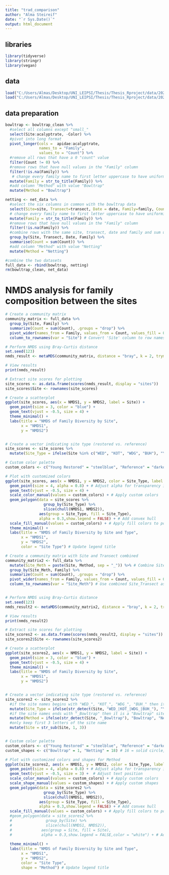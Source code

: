 ```yaml
---
title: "trad_comparison"
author: "Alma Steireif"
date: "`r Sys.Date()`"
output: html_document
---
```


## libraries
```r
library(tidyverse)
library(stringr)
library(vegan)
```

## data
```r
load("C:/Users/Almas/Desktop/UNI_LEIPSI/Thesis/Thesis_Rproject/data/20250120_netdata.RData")
load("C:/Users/Almas/Desktop/UNI_LEIPSI/Thesis/Thesis_Rproject/data/20250128_full_trap.RData")
```


## data preparation
```r
bowltrap <- bowltrap_clean %>% 
  #select all columns except "small_"
  select(Site:acalyptrate, -Color) %>%
  #pivot into long format
  pivot_longer(cols =  apidae:acalyptrate,  
               names_to = "Family", 
               values_to = "Count") %>%
  #remove all rows that have a 0 "count" value
  filter(Count != 0) %>%
  #remove rows that have null values in the "Family" column
  filter(!is.na(Family)) %>%
   # change every family name to first letter uppercase to have uniformity
  mutate(Family = str_to_title(Family)) %>%
  #add column "Method" with value "Bowltrap"
  mutate(Method = "Bowltrap")

netting <- net_data %>% 
  #select the six columns in common with the bowltrap data
  select(Site=site, Transect=transect, Date = date, Family=family, Count=total_interaction) %>%
  # change every family name to first letter uppercase to have uniformity
  mutate(Family = str_to_title(Family)) %>%
  #remove rows that have null values in the "Family" column
  filter(!is.na(Family)) %>%
  #combine rows with the same site, transect, date and family and sum up the "Count" values
  group_by(Site, Transect, Date, Family) %>%
  summarise(Count = sum(Count)) %>%
  #add column "Method" with value "Netting"
  mutate(Method = "Netting")

#combine the two datasets
full_data <- rbind(bowltrap, netting)
rm(bowltrap_clean, net_data)
```


# NMDS analysis for family composition between the sites

```r
# Create a community matrix
community_matrix <- full_data %>%
  group_by(Site, Family) %>%
  summarize(Count = sum(Count), .groups = "drop") %>%
  pivot_wider(names_from = Family, values_from = Count, values_fill = 0) %>%
  column_to_rownames(var = "Site") # Convert 'Site' column to row names

# Perform NMDS using Bray-Curtis distance
set.seed(123)
nmds_result <- metaMDS(community_matrix, distance = "bray", k = 2, trymax = 100)

# View results
print(nmds_result)
```



```r
# Extract site scores for plotting
site_scores <- as.data.frame(scores(nmds_result, display = "sites"))
site_scores$Site <- rownames(site_scores)

# Create a scatterplot
ggplot(site_scores, aes(x = NMDS1, y = NMDS2, label = Site)) +
  geom_point(size = 3, color = "blue") +
  geom_text(vjust = -0.5, size = 4) +
  theme_minimal() +
  labs(title = "NMDS of Family Diversity by Site",
       x = "NMDS1",
       y = "NMDS2")


# Create a vector indicating site type (restored vs. reference)
site_scores <- site_scores %>%
  mutate(Site_Type = ifelse(Site %in% c("WED", "KOT", "WDG", "BUH"), "Young Restored", "Reference"))

# Custom color palette
custom_colors <- c("Young Restored" = "steelblue", "Reference" = "darkorange")

# Plot with customized colors
ggplot(site_scores, aes(x = NMDS1, y = NMDS2, color = Site_Type, label = Site)) +
  geom_point(size = 4, alpha = 0.8) + # Adjust alpha for transparency if needed
  geom_text(vjust = -0.5, size = 4) +
  scale_color_manual(values = custom_colors) + # Apply custom colors
  geom_polygon(data = site_scores %>% 
                 group_by(Site_Type) %>%
                 slice(chull(NMDS1, NMDS2)), 
               aes(group = Site_Type, fill = Site_Type), 
               alpha = 0.3,show.legend = FALSE) + # Add convex hull  
  scale_fill_manual(values = custom_colors) + # Apply fill colors to polygons
  theme_minimal() +
  labs(title = "NMDS of Family Diversity by Site and Type",
       x = "NMDS1",
       y = "NMDS2",
       color = "Site Type") # Update legend title
```

```r
# Create a community matrix with Site and Transect combined
community_matrix2 <- full_data %>%
  mutate(Site_Meth = paste(Site, Method, sep = "_")) %>% # Combine Site and Method
  group_by(Site_Meth, Family) %>%
  summarize(Count = sum(Count), .groups = "drop") %>%
  pivot_wider(names_from = Family, values_from = Count, values_fill = 0) %>%
  column_to_rownames(var = "Site_Meth") # Use combined Site_Transect as row names


# Perform NMDS using Bray-Curtis distance
set.seed(123)
nmds_result2 <- metaMDS(community_matrix2, distance = "bray", k = 2, trymax = 100)

# View results
print(nmds_result2)
```


```r
# Extract site scores for plotting
site_scores2 <- as.data.frame(scores(nmds_result2, display = "sites"))
site_scores2$Site <- rownames(site_scores2)

# Create a scatterplot
ggplot(site_scores2, aes(x = NMDS1, y = NMDS2, label = Site)) +
  geom_point(size = 3, color = "blue") +
  geom_text(vjust = -0.5, size = 4) +
  theme_minimal() +
  labs(title = "NMDS of Family Diversity by Site",
       x = "NMDS1",
       y = "NMDS2")


# Create a vector indicating site type (restored vs. reference)
site_scores2 <- site_scores2 %>%
  #if the site names begins with "WED_", "KOT_", "WDG_", "BUH_" then it is a "Young Restored" site, otherwise it is a "Reference" site
  mutate(Site_Type = ifelse(str_detect(Site, "WED_|KOT_|WDG_|BUH_"), "Young Restored", "Reference")) %>%
  #if the site names ends with "_Bowltrap" then it is a "Bowltrap" site, otherwise it is a "Netting" site
  mutate(Method = ifelse(str_detect(Site, "_Bowltrap"), "Bowltrap", "Netting"))%>%
  #only keep first 3 letters of the site name
  mutate(Site = str_sub(Site, 1, 3))


# Custom color palette
custom_colors <- c("Young Restored" = "steelblue", "Reference" = "darkorange")
custom_shapes <- c("Bowltrap" = 1, "Netting" = 18) # 16 = solid circle, 17 = triangle

# Plot with customized colors and shapes for Method
ggplot(site_scores2, aes(x = NMDS1, y = NMDS2, color = Site_Type, label = Site, shape = Method)) +
  geom_point(size = 4, alpha = 0.8) + # Adjust alpha for transparency if needed
  geom_text(vjust = -0.5, size = 3) +  # Adjust text position
  scale_color_manual(values = custom_colors) + # Apply custom colors
  scale_shape_manual(values = custom_shapes) + # Apply custom shapes
  geom_polygon(data = site_scores2 %>% 
                 group_by(Site_Type) %>%
                 slice(chull(NMDS1, NMDS2)), 
               aes(group = Site_Type, fill = Site_Type), 
               alpha = 0.3,show.legend = FALSE) + # Add convex hull  
  scale_fill_manual(values = custom_colors) + # Apply fill colors to polygons
  #geom_polygon(data = site_scores2 %>% 
  #               group_by(Site) %>%
  #               slice(chull(NMDS1, NMDS2)), 
  #             aes(group = Site, fill = Site), 
  #             alpha = 0.3,show.legend = FALSE,color = "white") + # Add convex hull  
  
  theme_minimal() +
  labs(title = "NMDS of Family Diversity by Site and Type",
       x = "NMDS1",
       y = "NMDS2",
       color = "Site Type",
       shape = "Method") # Update legend title
```

